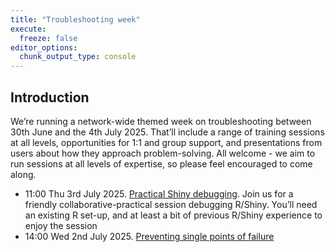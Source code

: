 ```yaml
---
title: "Troubleshooting week"
execute: 
  freeze: false
editor_options: 
  chunk_output_type: console
---
```


## Introduction

We're running a network-wide themed week on troubleshooting between 30th June and the 4th July 2025. That’ll include a range of training sessions at all levels, opportunities for 1:1 and group support, and presentations from users about how they approach problem-solving. All welcome - we aim to run sessions at all levels of expertise, so please feel encouraged to come along.

+ 11:00 Thu 3rd July 2025. [Practical Shiny debugging](
https://events.teams.microsoft.com/event/a4b531f7-91fe-4d18-b897-793116d43eb0@10efe0bd-a030-4bca-809c-b5e6745e499a).	Join us for a friendly collaborative-practical session debugging R/Shiny. You'll need an existing R set-up, and at least a bit of previous R/Shiny experience to enjoy the session
+ 14:00 Wed 2nd July 2025. [Preventing single points of failure](https://events.teams.microsoft.com/event/46f4de3a-882d-420e-837f-5551fdfa6f82@10efe0bd-a030-4bca-809c-b5e6745e499a)


